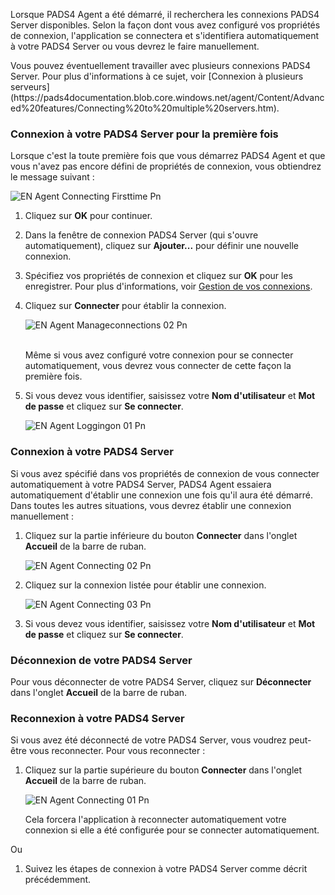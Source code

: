 Lorsque PADS4 Agent a été démarré, il recherchera les connexions PADS4 Server disponibles. Selon la façon dont vous avez configuré vos propriétés de connexion, l'application se connectera et s'identifiera automatiquement à votre PADS4 Server ou vous devrez le faire manuellement.

<Note>
  Vous pouvez éventuellement travailler avec plusieurs connexions PADS4 Server. Pour plus d'informations à ce sujet, voir [Connexion à plusieurs serveurs](https://pads4documentation.blob.core.windows.net/agent/Content/Advanced%20features/Connecting%20to%20multiple%20servers.htm).
</Note>

### **Connexion à votre PADS4 Server pour la première fois**

Lorsque c'est la toute première fois que vous démarrez PADS4 Agent et que vous n'avez pas encore défini de propriétés de connexion, vous obtiendrez le message suivant :

![EN Agent Connecting Firsttime Pn](/images/digital-signage/windows-applications/agent/starting-PADS4-Agent/EN-Agent-Connecting-Firsttime.png)

1. Cliquez sur **OK** pour continuer.
2. Dans la fenêtre de connexion PADS4 Server (qui s'ouvre automatiquement), cliquez sur **Ajouter...** pour définir une nouvelle connexion.
3. Spécifiez vos propriétés de connexion et cliquez sur **OK** pour les enregistrer. Pour plus d'informations, voir [Gestion de vos connexions](https://pads4documentation.blob.core.windows.net/agent/Content/Starting%20PADS%20Agent/Managing%20your%20connections.htm).
4. Cliquez sur **Connecter** pour établir la connexion.

   ![EN Agent Manageconnections 02 Pn](/images/digital-signage/windows-applications/agent/starting-PADS4-Agent/EN-Agent-Manageconnections-02.png)

   \
   Même si vous avez configuré votre connexion pour se connecter automatiquement, vous devrez vous connecter de cette façon la première fois.
5. Si vous devez vous identifier, saisissez votre **Nom d'utilisateur** et **Mot de passe** et cliquez sur **Se connecter**.

   ![EN Agent Loggingon 01 Pn](/images/digital-signage/windows-applications/agent/starting-PADS4-Agent/EN-Agent-Loggingon-01.png)

### **Connexion à votre PADS4 Server**

Si vous avez spécifié dans vos propriétés de connexion de vous connecter automatiquement à votre PADS4 Server, PADS4 Agent essaiera automatiquement d'établir une connexion une fois qu'il aura été démarré. Dans toutes les autres situations, vous devrez établir une connexion manuellement :

1. Cliquez sur la partie inférieure du bouton **Connecter** dans l'onglet **Accueil** de la barre de ruban.

   ![EN Agent Connecting 02 Pn](/images/digital-signage/windows-applications/agent/starting-PADS4-Agent/EN-Agent-Connecting-02.png)
2. Cliquez sur la connexion listée pour établir une connexion.

   ![EN Agent Connecting 03 Pn](/images/digital-signage/windows-applications/agent/starting-PADS4-Agent/EN-Agent-Connecting-03.png)
3. Si vous devez vous identifier, saisissez votre **Nom d'utilisateur** et **Mot de passe** et cliquez sur **Se connecter**.

### **Déconnexion de votre PADS4 Server**

Pour vous déconnecter de votre PADS4 Server, cliquez sur **Déconnecter** dans l'onglet **Accueil** de la barre de ruban.

### **Reconnexion à votre PADS4 Server**

Si vous avez été déconnecté de votre PADS4 Server, vous voudrez peut-être vous reconnecter. Pour vous reconnecter :

1. Cliquez sur la partie supérieure du bouton **Connecter** dans l'onglet **Accueil** de la barre de ruban.

   ![EN Agent Connecting 01 Pn](/images/digital-signage/windows-applications/agent/starting-PADS4-Agent/EN-Agent-Connecting-01.png)

   Cela forcera l'application à reconnecter automatiquement votre connexion si elle a été configurée pour se connecter automatiquement.

Ou

1. Suivez les étapes de connexion à votre PADS4 Server comme décrit précédemment.
